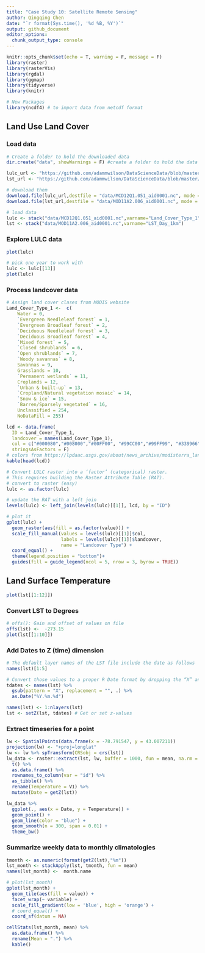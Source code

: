 ```yaml
---
title: "Case Study 10: Satellite Remote Sensing"
author: Qingqing Chen
date: "`r format(Sys.time(), '%d %B, %Y')`"
output: github_document
editor_options: 
  chunk_output_type: console
---
```


```r
knitr::opts_chunk$set(echo = T, warning = F, message = F)
library(raster)
library(rasterVis)
library(rgdal)
library(ggmap)
library(tidyverse)
library(knitr)

# New Packages
library(ncdf4) # to import data from netcdf format
```


## Land Use Land Cover

### Load data 

```r
# Create a folder to hold the downloaded data
dir.create("data", showWarnings = F) #create a folder to hold the data

lulc_url <- "https://github.com/adammwilson/DataScienceData/blob/master/inst/extdata/appeears/MCD12Q1.051_aid0001.nc?raw=true"
lst_url <- "https://github.com/adammwilson/DataScienceData/blob/master/inst/extdata/appeears/MOD11A2.006_aid0001.nc?raw=true"

# download them
download.file(lulc_url,destfile = "data/MCD12Q1.051_aid0001.nc", mode = "wb")
download.file(lst_url,destfile = "data/MOD11A2.006_aid0001.nc", mode = "wb")

# load data 
lulc <- stack("data/MCD12Q1.051_aid0001.nc",varname="Land_Cover_Type_1")
lst <- stack("data/MOD11A2.006_aid0001.nc",varname="LST_Day_1km")
```

### Explore LULC data

```r
plot(lulc)
```


```r
# pick one year to work with 
lulc <- lulc[[13]]
plot(lulc)
```

### Process landcover data

```r
# Assign land cover clases from MODIS website
Land_Cover_Type_1 <-  c(
    Water = 0, 
    `Evergreen Needleleaf forest` = 1, 
    `Evergreen Broadleaf forest` = 2,
    `Deciduous Needleleaf forest` = 3, 
    `Deciduous Broadleaf forest` = 4,
    `Mixed forest` = 5, 
    `Closed shrublands` = 6,
    `Open shrublands` = 7,
    `Woody savannas` = 8, 
    Savannas = 9,
    Grasslands = 10,
    `Permanent wetlands` = 11, 
    Croplands = 12,
    `Urban & built-up` = 13,
    `Cropland/Natural vegetation mosaic` = 14, 
    `Snow & ice` = 15,
    `Barren/Sparsely vegetated` = 16, 
    Unclassified = 254,
    NoDataFill = 255)
```


```r
lcd <- data.frame(
  ID = Land_Cover_Type_1,
  landcover = names(Land_Cover_Type_1),
  col = c("#000080","#008000","#00FF00", "#99CC00","#99FF99", "#339966", "#993366", "#FFCC99", "#CCFFCC", "#FFCC00", "#FF9900", "#006699", "#FFFF00", "#FF0000", "#999966", "#FFFFFF", "#808080", "#000000", "#000000"),
  stringsAsFactors = F)
# colors from https://lpdaac.usgs.gov/about/news_archive/modisterra_land_cover_types_yearly_l3_global_005deg_cmg_mod12c1
kable(head(lcd))
```


```r
# Convert LULC raster into a ‘factor’ (categorical) raster. 
# This requires building the Raster Attribute Table (RAT). 
# convert to raster (easy)
lulc <- as.factor(lulc)

# update the RAT with a left join
levels(lulc) <- left_join(levels(lulc)[[1]], lcd, by = "ID")

# plot it
gplot(lulc) +
  geom_raster(aes(fill = as.factor(value))) +
  scale_fill_manual(values = levels(lulc)[[1]]$col,
                    labels = levels(lulc)[[1]]$landcover,
                    name = "Landcover Type") +
  coord_equal() +
  theme(legend.position = "bottom")+
  guides(fill = guide_legend(ncol = 5, nrow = 3, byrow = TRUE))
```

## Land Surface Temperature

```r
plot(lst[[1:12]])
```

### Convert LST to Degrees 

```r
# offs(): Gain and offset of values on file
offs(lst) <-  -273.15
plot(lst[[1:10]])
```

### Add Dates to Z (time) dimension

```r
# The default layer names of the LST file include the date as follows
names(lst)[1:5]

# Convert those values to a proper R Date format by dropping the “X” and using as.Date()
tdates <- names(lst) %>%
  gsub(pattern = "X", replacement = "", .) %>% 
  as.Date("%Y.%m.%d")

names(lst) <- 1:nlayers(lst)
lst <- setZ(lst, tdates) # Get or set z-values
```

### Extract timeseries for a point
```r
lw <- SpatialPoints(data.frame(x = -78.791547, y = 43.007211))
projection(lw) <- "+proj=longlat"
lw <- lw %>% spTransform(CRSobj = crs(lst))
lw_data <- raster::extract(lst, lw, buffer = 1000, fun = mean, na.rm = T) %>%
  t() %>% 
  as.data.frame() %>% 
  rownames_to_column(var = "id") %>% 
  as_tibble() %>% 
  rename(Temperature = V1) %>% 
  mutate(Date = getZ(lst))

lw_data %>% 
  ggplot(., aes(x = Date, y = Temperature)) + 
  geom_point() +
  geom_line(color = "blue") +
  geom_smooth(n = 300, span = 0.01) +
  theme_bw()
```


### Summarize weekly data to monthly climatologies
```r
tmonth <- as.numeric(format(getZ(lst),"%m"))
lst_month <- stackApply(lst, tmonth, fun = mean)
names(lst_month) <-  month.name

# plot(lst_month)
gplot(lst_month) + 
  geom_tile(aes(fill = value)) +
  facet_wrap(~ variable) +
  scale_fill_gradient(low = 'blue', high = 'orange') +
  # coord_equal() +
  coord_sf(datum = NA) 
```


```r
cellStats(lst_month, mean) %>% 
  as.data.frame() %>% 
  rename(Mean = ".") %>% 
  kable()
```

